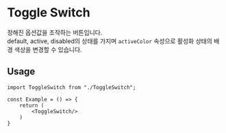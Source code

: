 
<Meta of={ToggleSwitchStories}/>

# Toggle Switch

정해진 옵션값을 조작하는 버튼입니다. <br/>
default, active, disabled의 상태를 가지며 `activeColor` 속성으로 활성화 상태의 배경 색상을 변경할 수 있습니다.

 <Canvas of={ToggleSwitchStories.Default}/>

## Usage

```tsx
import ToggleSwitch from "./ToggleSwitch";

const Example = () => {
    return (
        <ToggleSwitch/>
    )
}
```